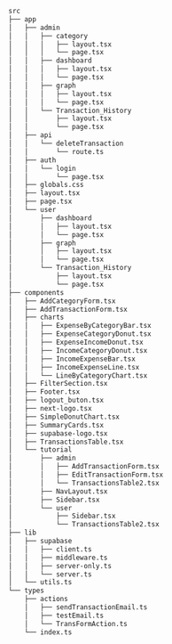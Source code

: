 
```bash
src
├── app
│   ├── admin
│   │   ├── category
│   │   │   ├── layout.tsx
│   │   │   └── page.tsx
│   │   ├── dashboard
│   │   │   ├── layout.tsx
│   │   │   └── page.tsx
│   │   ├── graph
│   │   │   ├── layout.tsx
│   │   │   └── page.tsx
│   │   └── Transaction_History
│   │       ├── layout.tsx
│   │       └── page.tsx
│   ├── api
│   │   └── deleteTransaction
│   │       └── route.ts
│   ├── auth
│   │   └── login
│   │       └── page.tsx
│   ├── globals.css
│   ├── layout.tsx
│   ├── page.tsx
│   └── user
│       ├── dashboard
│       │   ├── layout.tsx
│       │   └── page.tsx
│       ├── graph
│       │   ├── layout.tsx
│       │   └── page.tsx
│       └── Transaction_History
│           ├── layout.tsx
│           └── page.tsx
├── components
│   ├── AddCategoryForm.tsx
│   ├── AddTransactionForm.tsx
│   ├── charts
│   │   ├── ExpenseByCategoryBar.tsx
│   │   ├── ExpenseCategoryDonut.tsx
│   │   ├── ExpenseIncomeDonut.tsx
│   │   ├── IncomeCategoryDonut.tsx
│   │   ├── IncomeExpenseBar.tsx
│   │   ├── IncomeExpenseLine.tsx
│   │   └── LineByCategoryChart.tsx
│   ├── FilterSection.tsx
│   ├── Footer.tsx
│   ├── logout_buton.tsx
│   ├── next-logo.tsx
│   ├── SimpleDonutChart.tsx
│   ├── SummaryCards.tsx
│   ├── supabase-logo.tsx
│   ├── TransactionsTable.tsx
│   └── tutorial
│       ├── admin
│       │   ├── AddTransactionForm.tsx
│       │   ├── EditTransactionForm.tsx
│       │   └── TransactionsTable2.tsx
│       ├── NavLayout.tsx
│       ├── Sidebar.tsx
│       └── user
│           ├── Sidebar.tsx
│           └── TransactionsTable2.tsx
├── lib
│   ├── supabase
│   │   ├── client.ts
│   │   ├── middleware.ts
│   │   ├── server-only.ts
│   │   └── server.ts
│   └── utils.ts
└── types
    ├── actions
    │   ├── sendTransactionEmail.ts
    │   ├── testEmail.ts
    │   └── TransFormAction.ts
    └── index.ts

